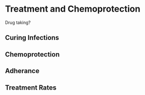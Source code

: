 # Treatment and Chemoprotection 

Drug taking? 

## Curing Infections 

## Chemoprotection

## Adherance 

## Treatment Rates 
